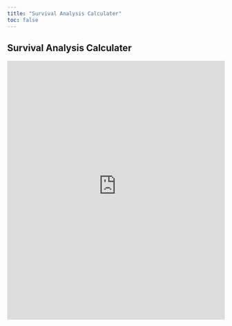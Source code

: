 ```yaml
---
title: "Survival Analysis Calculater"
toc: false
---
```


## Survival Analysis Calculater

<iframe height="600" width="100%" frameborder="no" src="https://zp1mwp-jean0victor-kwizera.shinyapps.io/SurvivalAnalysisCalculator/"> </iframe>
